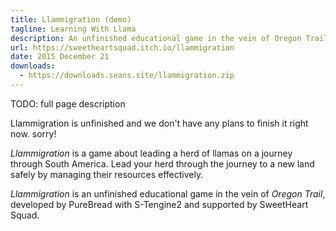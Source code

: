 ```yaml
---
title: Llammigration (demo)
tagline: Learning With Llama
description: An unfinished educational game in the vein of Oregon Trail
url: https://sweetheartsquad.itch.io/llammigration
date: 2015 December 21
downloads:
  - https://downloads.seans.site/llammigration.zip
---
```


TODO: full page description



Llammigration is unfinished and we don't have any plans to finish it right now. sorry!<br>

<em>Llammigration</em> is a game about leading a herd of llamas on a journey through South America. Lead your herd through the journey to a new land safely by managing their resources effectively.<br>

<em>Llammigration<em></em></em> is an unfinished educational game in the vein of <em>Oregon Trail</em>, developed by PureBread with S-Tengine2 and supported by SweetHeart Squad.<span></span><br>
